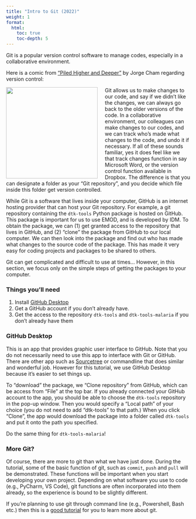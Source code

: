 ```yaml
---
title: "Intro to Git (2022)"
weight: 1
format: 
  html: 
    toc: true
    toc-depth: 5
---
```


Git is a popular version control software to manage codes, especially in a collaborative environment.

Here is a comic from ["Piled Higher and Deeper"](http://www.phdcomics.com) by Jorge Cham regarding version control:

![](https://swcarpentry.github.io/git-novice/fig/phd101212s.png){style="float:left; margin-right: 20px" width="250"} Git allows us to make changes to our code, and say if we didn't like the changes, we can always go back to the older versions of the code. In a collaborative environment, our colleagues can make changes to our codes, and we can track who's made what changes to the code, and undo it if necessary. If all of these sounds familiar, yes it does feel like we that track changes function in say Microsoft Word, or the version control function available in Dropbox. The difference is that you can designate a folder as your "Git repository", and you decide which file inside this folder get version controlled.

While Git is a software that lives inside your computer, GitHub is an internet hosting provider that can host your Git repository. For example, a git repository containing the `dtk-tools` Python package is hosted on GitHub. This package is important for us to use EMOD, and is developed by IDM. To obtain the package, we can (1) get granted access to the repository that lives in GitHub, and (2) "clone" the package from GitHub to our local computer. We can then look into the package and find out who has made what changes to the source code of the package. This has made it very easy for coding projects and packages to be shared to others.

Git can get complicated and difficult to use at times... However, in this section, we focus only on the simple steps of getting the packages to your computer.

### Things you'll need

1.  Install [GitHub Desktop](https://desktop.github.com/)
2.  Get a GitHub account if you don't already have.
3.  Get the access to the repository `dtk-tools` and `dtk-tools-malaria` if you don't already have them

### GitHub Desktop

This is an app that provides graphic user interface to GitHub. Note that you do not necessarily need to use this app to interface with Git or GitHub. There are other app such as [Sourcetree](https://www.sourcetreeapp.com/) or commandline that does similar and wonderful job. However for this tutorial, we use GitHub Desktop because it's easier to set things up.

To "download" the package, we "Clone repository" from GitHub, which can be access from "File" at the top bar. If you already connected your GitHub account to the app, you should be able to choose the `dtk-tools` repository in the pop-up window. Then you would specify a "Local path" of your choice (you do not need to add "dtk-tools" to that path.) When you click "Clone", the app would download the package into a folder called `dtk-tools` and put it onto the path you specified.

Do the same thing for `dtk-tools-malaria`!

### More Git?

Of course, there are more to git than what we have just done. During the tutorial, some of the basic function of git, such as `commit`, `push` and `pull` will be demonstrated. These functions will be important when you start developing your own project. Depending on what software you use to code (e.g., PyCharm, VS Code), git functions are often incorporated into them already, so the experience is bound to be slightly different.

If you're planning to use git through command line (e.g., Powershell, Bash etc.) then this is a [good tutorial](https://swcarpentry.github.io/git-novice/) for you to learn more about git.
